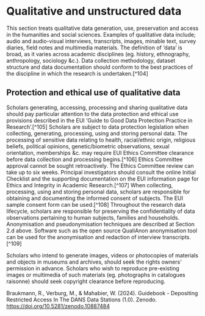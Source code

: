 # Qualitative and unstructured data {.unnumbered}

This section treats qualitative data generation, use, preservation and access in the humanities and social sciences. Examples of qualitative data include; audio and audio-visual interviews, transcripts, images, minable text, survey diaries, field notes and multimedia materials. The definition of 'data' is broad, as it varies across academic disciplines (eg. history, ethnography, anthropology, sociology &c.). Data collection methodology, dataset structure and data documentation should conform to the best practices of the discipline in which the research is undertaken.[^104]

## Protection and ethical use of qualitative data

Scholars generating, accessing, processing and sharing qualitative data should pay particular attention to the data protection and ethical use provisions described in the EUI 'Guide to Good Data Protection Practice in Research'.[^105] Scholars are subject to data protection legislation when collecting, generating, processing, using and storing personal data. The processing of sensitive data relating to health, racial/ethnic origin, religious beliefs, political opinions, genetic/biometric observations, sexual orientation, memberships &c. may require EUI Ethics Committee clearance before data collection and processing begins.[^106] Ethics Committee approval cannot be sought retroactively. The Ethics Committee review can take up to six weeks. Principal investigators should consult the online Initial Checklist and the supporting documentation on the EUI information page for Ethics and Integrity in Academic Research.[^107] When collecting, processing, using and storing personal data, scholars are responsible for obtaining and documenting the informed consent of subjects. The EUI sample consent form can be used.[^108] Throughout the research data lifecycle, scholars are responsible for preserving the confidentiality of data observations pertaining to human subjects, families and households. Anonymisation and pseudonymisation techniques are described at Section 2.d above. Software such as the open source QualiAnon anonymisation tool can be used for the anonymisation and redaction of interview transcripts.[^109]

Scholars who intend to generate images, videos or photocopies of materials and objects in museums and archives, should seek the rights owners' permission in advance. Scholars who wish to reproduce pre-existing images or multimedia of such materials (eg. photographs in catalogues raisonne) should seek copyright clearance before reproducing.

Braukmann, R., Verburg, M., & Mahabier, W. (2024). Guidebook - Depositing Restricted Access In The DANS Data Stations (1.0). Zenodo. [https://doi.org/10.5281/zenodo.10887484](https://doi.org/10.5281/zenodo.10887484)